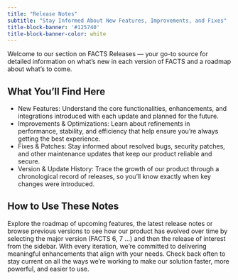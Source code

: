 ```yaml
---
title: "Release Notes"
subtitle: "Stay Informed About New Features, Improvements, and Fixes"
title-block-banner: '#125740'
title-block-banner-color: white
---
```


Welcome to our section on FACTS Releases — your go-to source for detailed information on what’s new in each version of FACTS and a roadmap about what's to come. 

## What You’ll Find Here

- New Features: Understand the core functionalities, enhancements, and integrations introduced with each update and planned for the future.
- Improvements & Optimizations: Learn about refinements in performance, stability, and efficiency that help ensure you’re always getting the best experience.
- Fixes & Patches: Stay informed about resolved bugs, security patches, and other maintenance updates that keep our product reliable and secure.
- Version & Update History: Trace the growth of our product through a chronological record of releases, so you’ll know exactly when key changes were introduced.

## How to Use These Notes

Explore the roadmap of upcoming features, the latest release notes or browse previous versions to see how our product has evolved over time by selecting the major version (FACTS 6, 7 ...) and then the release of interest from the sidebar. With every iteration, we’re committed to delivering meaningful enhancements that align with your needs. Check back often to stay current on all the ways we’re working to make our solution faster, more powerful, and easier to use.
